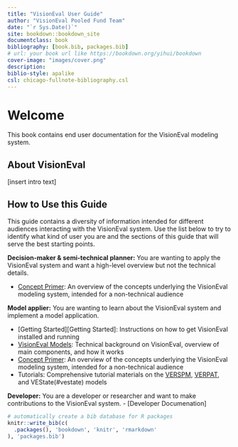 ```yaml
--- 
title: "VisionEval User Guide"
author: "VisionEval Pooled Fund Team"
date: "`r Sys.Date()`"
site: bookdown::bookdown_site
documentclass: book
bibliography: [book.bib, packages.bib]
# url: your book url like https://bookdown.org/yihui/bookdown
cover-image: "images/cover.png"
description: 
biblio-style: apalike
csl: chicago-fullnote-bibliography.csl
---
```


# Welcome {-}

This book contains end user documentation for the VisionEval modeling system.

## About VisionEval {-}

[insert intro text]

## How to Use this Guide {-}

This guide contains a diversity of information intended for different audiences interacting with the VisionEval system. Use the list below to try to identify what kind of user you are and the sections of this guide that will serve the best starting points.

**Decision-maker & semi-technical planner:** You are wanting to apply the VisionEval system and want a high-level overview but not the technical details.

- [Concept Primer](#intro): An overview of the concepts underlying the VisionEval modeling system, intended for a non-technical audience

**Model applier:** You are wanting to learn about the VisionEval system and implement a model application.

- [Getting Started][Getting Started]: Instructions on how to get VisionEval installed and running
- [VisionEval Models](#visionevalmodels): Technical background on VisionEval, overview of main components, and how it works
- [Concept Primer](#conceptprimer): An overview of the concepts underlying the VisionEval modeling system, intended for a non-technical audience
- Tutorials: Comprehensive tutorial materials on the [VERSPM](#verspm), [VERPAT](#verpat), and VEState(#vestate) models

**Developer:** You are a developer or researcher and want to make contributions to the VisionEval system.
- [Developer Documenation]

```r
# automatically create a bib database for R packages
knitr::write_bib(c(
  .packages(), 'bookdown', 'knitr', 'rmarkdown'
), 'packages.bib')
```
